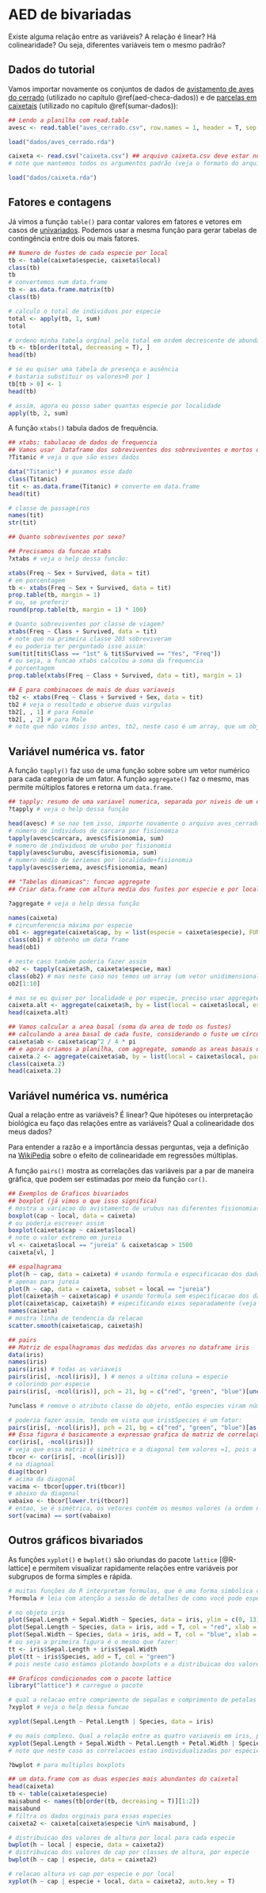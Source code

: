 # AED de bivariadas {#aed-bivar}

::: {.infobox .question data-latex="question"}

Existe alguma relação entre as variáveis?
A relação é linear?
Há colinearidade?
Ou seja, diferentes variáveis tem o mesmo padrão?

:::

## Dados do tutorial

Vamos importar novamente os conjuntos de dados de [avistamento de aves do cerrado](https://github.com/LABOTAM/LABOTAM.github.io/blob/main/dados/aves_cerrado.csv) (utilizado no capítulo \@ref(aed-checa-dados)) e de [parcelas em caixetais](https://github.com/LABOTAM/LABOTAM.github.io/blob/main/dados/caixeta.csv) (utilizado no capítulo \@ref(sumar-dados)):

```r
## Lendo a planilha com read.table
avesc <- read.table("aves_cerrado.csv", row.names = 1, header = T, sep = ";", dec = ",", as.is = T, na.strings = c("NA", "", "NULL"))
```

```r
load("dados/aves_cerrado.rda")
```

```r
caixeta <- read.csv("caixeta.csv") ## arquivo caixeta.csv deve estar no diretorio de trabalho
# note que mantemos todos os argumentos padrão (veja o formato do arquivo caixeta)
```

```r
load("dados/caixeta.rda")
```

## Fatores e contagens

Já vimos a função `table()` para contar valores em fatores e vetores em casos de [univariados](#aed-univar).
Podemos usar a mesma função para gerar tabelas de contingência entre dois ou mais fatores.  


```r
## Numero de fustes de cada especie por local
tb <- table(caixeta$especie, caixeta$local)
class(tb)
tb
# convertemos num data.frame
tb <- as.data.frame.matrix(tb)
class(tb)

# calculo o total de individuos por especie
total <- apply(tb, 1, sum)
total

# ordeno minha tabela orginal pelo total em ordem decrescente de abundância
tb <- tb[order(total, decreasing = T), ]
head(tb)

# se eu quiser uma tabela de presença e ausência
# bastaria substituir os valores>0 por 1
tb[tb > 0] <- 1
head(tb)

# assim, agora eu posso saber quantas especie por localidade
apply(tb, 2, sum)
```

A função `xtabs()` tabula dados de frequência.  

```r
## xtabs: tabulacao de dados de frequencia
## Vamos usar  Dataframe dos sobreviventes dos sobreviventes e mortos do Titanic
?Titanic # veja o que são esses dados
```


```r
data("Titanic") # puxamos esse dado
class(Titanic)
tit <- as.data.frame(Titanic) # converte em data.frame
head(tit)

# classe de passageiros
names(tit)
str(tit)

## Quanto sobreviventes por sexo?
```


```r
## Precisamos da funcao xtabs
?xtabs # veja o help dessa funcão:
```


```r
xtabs(Freq ~ Sex + Survived, data = tit)
# em porcentagem
tb <- xtabs(Freq ~ Sex + Survived, data = tit)
prop.table(tb, margin = 1)
# ou, se preferir
round(prop.table(tb, margin = 1) * 100)

# Quanto sobreviventes por classe de viagem?
xtabs(Freq ~ Class + Survived, data = tit)
# note que na primeira classe 203 sobreviveram
# eu poderia ter perguntado isso assim:
sum(tit[tit$Class == "1st" & tit$Survived == "Yes", "Freq"])
# ou seja, a funcao xtabs calculou a soma da frequencia
# porcentagem
prop.table(xtabs(Freq ~ Class + Survived, data = tit), margin = 1)

## E para combinacoes de mais de duas variaveis
tb2 <- xtabs(Freq ~ Class + Survived + Sex, data = tit)
tb2 # veja o resultado e observe duas virgulas
tb2[, , 1] # para Female
tb2[, , 2] # para Male
# note que não vimos isso antes, tb2, neste caso é um array, que um objeto que pode ter múltiplas dimensões, por isso as duas vírgulas, porque tem 3 dimensoes
```

## Variável numérica vs. fator

A função `tapply()` faz uso de uma função sobre sobre um vetor numérico para cada categoria de um fator.
A função `aggregate()` faz o mesmo, mas permite múltiplos fatores e retorna um `data.frame`.  

```r
## tapply: resumo de uma variavel numerica, separada por niveis de um ou mais fatores
?tapply # veja o help dessa função
```


```r
head(avesc) # se nao tem isso, importe novamente o arquivo aves_cerrado
# número de individuos de carcara por fisionomia
tapply(avesc$carcara, avesc$fisionomia, sum)
# numero de individuos de urubo por fisionomia
tapply(avesc$urubu, avesc$fisionomia, sum)
# numero médio de seriemas por localidade+fisionomia
tapply(avesc$seriema, avesc$fisionomia, mean)

## "Tabelas dinamicas": funcao aggregate
## Criar data.frame com altura media dos fustes por especie e por local
```


```r
?aggregate # veja o help dessa função
```


```r
names(caixeta)
# circunferencia máxima por especie
ob1 <- aggregate(caixeta$cap, by = list(especie = caixeta$especie), FUN = max)
class(ob1) # obtenho um data frame
head(ob1)

# neste caso também poderia fazer assim
ob2 <- tapply(caixeta$h, caixeta$especie, max)
class(ob2) # mas neste caso nos temos um array (um vetor unidimensional)
ob2[1:10]

# mas se eu quiser por localidade e por especie, preciso usar aggregate
caixeta.alt <- aggregate(caixeta$h, by = list(local = caixeta$local, especie = caixeta$especie), FUN = max)
head(caixeta.alt)

## Vamos calcular a area basal (soma da area de todo os fustes)
## calculando a area basal de cada fuste, considerando o fuste um círculo perfeito, poderíamos usar:
caixeta$ab <- caixeta$cap^2 / 4 * pi
## e agora criamos a planilha, com aggregate, somando as areas basais dos fustes
caixeta.2 <- aggregate(caixeta$ab, by = list(local = caixeta$local, parcela = caixeta$parcela, especie = caixeta$especie), FUN = sum)
class(caixeta.2)
head(caixeta.2)
```

## Variável numérica vs. numérica


::: {.infobox .question data-latex="question"}

Qual a relação entre as variáveis? É linear? 
Que hipóteses ou interpretação biológica eu faço das relações entre as variáveis?
Qual a colinearidade dos meus dados?

:::


Para entender a razão e a importância dessas perguntas, veja a definição na [WikiPedia](https://en.wikipedia.org/wiki/Multicollinearity) sobre o efeito de colinearidade em regressões múltiplas.  

A função `pairs()` mostra as correlações das variáveis par a par de maneira gráfica, que podem ser estimadas por meio da função `cor()`.  

```r
## Exemplos de Graficos bivariados
## boxplot (já vimos o que isso significa)
# mostra a variacao do avistamento de urubus nas diferentes fisionomias
boxplot(cap ~ local, data = caixeta)
# ou poderia escrever assim
boxplot(caixeta$cap ~ caixeta$local)
# note o valor extremo em jureia
vl <- caixeta$local == "jureia" & caixeta$cap > 1500
caixeta[vl, ]

## espalhagrama
plot(h ~ cap, data = caixeta) # usando formula e especificacao dos dados
# apenas para jureia
plot(h ~ cap, data = caixeta, subset = local == "jureia")
plot(caixeta$h ~ caixeta$cap) # usando formula sem especificacao dos dados
plot(caixeta$cap, caixeta$h) # especificando eixos separadamente (veja inversao)
names(caixeta)
# mostra linha de tendencia da relacao
scatter.smooth(caixeta$cap, caixeta$h)

## pairs
## Matriz de espalhagramas das medidas das arvores no dataframe iris
data(iris)
names(iris)
pairs(iris) # todas as variaveis
pairs(iris[, -ncol(iris)], ) # menos a ultima coluna = especie
# colorindo por especie
pairs(iris[, -ncol(iris)], pch = 21, bg = c("red", "green", "blue")[unclass(iris$Species)])
```


```r
?unclass # remove o atributo classe do objeto, então especies viram números
```


```r
# poderia fazer assim, tendo em vista que iris$Species é um fator:
pairs(iris[, -ncol(iris)], pch = 21, bg = c("red", "green", "blue")[as.numeric(iris$Species)])
## Essa figura é basicamente a expressao grafica da matriz de correlações entre todas as variáveis:
cor(iris[, -ncol(iris)])
# veja que essa matriz é simétrica e a diagonal tem valores =1, pois a correlação entre a variável e ela mesma é 100%
tbcor <- cor(iris[, -ncol(iris)])
# na diagnoal
diag(tbcor)
# acima da diagonal
vacima <- tbcor[upper.tri(tbcor)]
# abaixo da diagonal
vabaixo <- tbcor[lower.tri(tbcor)]
# entao, se é simétrica, os vetores contém os mesmos valores (a ordem não é a mesma por isso o sort)
sort(vacima) == sort(vabaixo)
```

## Outros gráficos bivariados

As funções `xyplot()` e `bwplot()` são oriundas do pacote `lattice` [@R-lattice] e permitem visualizar rapidamente relações entre variáveis por subgrupos de forma simples e rápida.  

```r
# muitas funções do R interpretam formulas, que é uma forma simbólica curta para designar coisas complexas
?formula # leia com atenção a sessão de detalhes de como você pode especificar formulas, se ainda não fez isso, pois isso é uma forma de indicar ao R um modelo para graficar
```


```r
# no objeto iris
plot(Sepal.Length + Sepal.Width ~ Species, data = iris, ylim = c(0, 13))
plot(Sepal.Length ~ Species, data = iris, add = T, col = "red", xlab = "", ylab = "", xaxt = "n", yaxt = "n")
plot(Sepal.Width ~ Species, data = iris, add = T, col = "blue", xlab = "", ylab = "", xaxt = "n", yaxt = "n")
# ou seja a primeira figura é o mesmo que fazer:
tt <- iris$Sepal.Length + iris$Sepal.Width
plot(tt ~ iris$Species, add = T, col = "green")
# pois neste caso estamos plotando boxplots e a distribuicao dos valores da interacao entre comprimento e largura é basicamente a soma dos valores
```


```r
## Graficos condicionados com o pacote lattice
library("lattice") # carregue o pacote
```


```r
# qual a relacao entre comprimento de sepalas e comprimento de petalas por especie?
?xyplot # veja o help dessa funcao
```


```r
xyplot(Sepal.Length ~ Petal.Length | Species, data = iris)

# ou mais complexo. Qual a relação entre as quatro variaveis em iris, por especie?
xyplot(Sepal.Length + Sepal.Width ~ Petal.Length + Petal.Width | Species, data = iris, scales = "sliced", auto.key = T)
# note que neste caso as correlacoes estao individualizadas por espécie e que as cores representam as relações das variáveis par par
```


```r
?bwplot # para multiplos boxplots
```


```r
## um data.frame com as duas especies mais abundantes do caixetal
head(caixeta)
tb <- table(caixeta$especie)
maisabund <- names(tb[order(tb, decreasing = T)][1:2])
maisabund
# filtra os dados orginais para essas especies
caixeta2 <- caixeta[caixeta$especie %in% maisabund, ]

# distribuicao dos valores de altura por local para cada especie
bwplot(h ~ local | especie, data = caixeta2)
# distribuicao dos valores de cap por classes de altura, por especie
bwplot(h ~ cap | especie, data = caixeta2)

# relacao altura vs cap por especie e por local
xyplot(h ~ cap | especie + local, data = caixeta2, auto.key = T)
```
